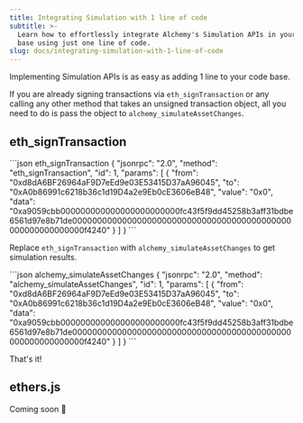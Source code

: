 ```yaml
---
title: Integrating Simulation with 1 line of code
subtitle: >-
  Learn how to effortlessly integrate Alchemy's Simulation APIs in your code
  base using just one line of code.
slug: docs/integrating-simulation-with-1-line-of-code
---
```



Implementing Simulation APIs is as easy as adding 1 line to your code base.

If you are already signing transactions via `eth_signTransaction` or any calling any other method that takes an unsigned transaction object, all you need to do is pass the object to `alchemy_simulateAssetChanges`.

## eth\_signTransaction

<CodeGroup>
  ```json eth_signTransaction
  {
    "jsonrpc": "2.0",
    "method": "eth_signTransaction",
    "id": 1,
    "params": [
      {
        "from": "0xd8dA6BF26964aF9D7eEd9e03E53415D37aA96045",
        "to": "0xA0b86991c6218b36c1d19D4a2e9Eb0cE3606eB48",
        "value": "0x0",
        "data": "0xa9059cbb000000000000000000000000fc43f5f9dd45258b3aff31bdbe6561d97e8b71de00000000000000000000000000000000000000000000000000000000000f4240"
      }
    ]
  }
  ```
</CodeGroup>

Replace `eth_signTransaction` with `alchemy_simulateAssetChanges` to get simulation results.

<CodeGroup>
  ```json alchemy_simulateAssetChanges
  {
    "jsonrpc": "2.0",
    "method": "alchemy_simulateAssetChanges",
    "id": 1,
    "params": [
      {
        "from": "0xd8dA6BF26964aF9D7eEd9e03E53415D37aA96045",
        "to": "0xA0b86991c6218b36c1d19D4a2e9Eb0cE3606eB48",
        "value": "0x0",
        "data": "0xa9059cbb000000000000000000000000fc43f5f9dd45258b3aff31bdbe6561d97e8b71de00000000000000000000000000000000000000000000000000000000000f4240"
      }
    ]
  }
  ```
</CodeGroup>

That's it!

## ethers.js

Coming soon 👀

